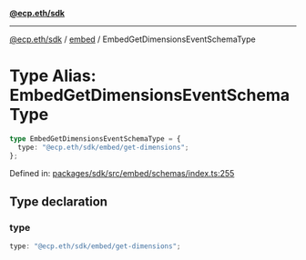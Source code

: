 [**@ecp.eth/sdk**](../../index.mdx)

***

[@ecp.eth/sdk](/sdk-reference/index.mdx) / [embed](/sdk-reference/embed/index.mdx) / EmbedGetDimensionsEventSchemaType

# Type Alias: EmbedGetDimensionsEventSchemaType

```ts
type EmbedGetDimensionsEventSchemaType = {
  type: "@ecp.eth/sdk/embed/get-dimensions";
};
```

Defined in: [packages/sdk/src/embed/schemas/index.ts:255](https://github.com/ecp-eth/comments-monorepo/blob/main/packages/sdk/src/embed/schemas/index.ts#L255)

## Type declaration

### type

```ts
type: "@ecp.eth/sdk/embed/get-dimensions";
```
